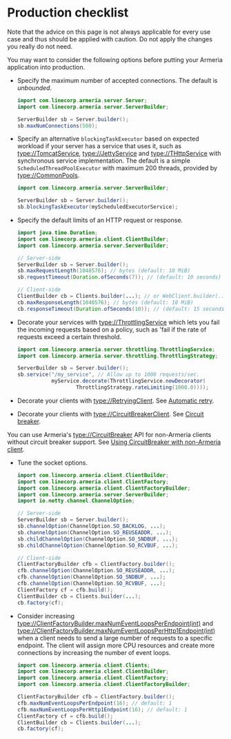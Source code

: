 # Production checklist

<Warning>

Note that the advice on this page is not always applicable for every use case and thus should be
applied with caution. Do not apply the changes you really do not need.

</Warning>

You may want to consider the following options before putting your Armeria application into production.
- Specify the maximum number of accepted connections. The default is *unbounded*.

  ```java
  import com.linecorp.armeria.server.Server;
  import com.linecorp.armeria.server.ServerBuilder;

  ServerBuilder sb = Server.builder();
  sb.maxNumConnections(500);
  ```

- Specify an alternative `blockingTaskExecutor` based on expected workload if your server has
  a service that uses it, such as <type://TomcatService>, <type://JettyService> and <type://THttpService> with
  synchronous service implementation. The default is a simple `ScheduledThreadPoolExecutor` with maximum
  200 threads, provided by <type://CommonPools>.

  ```java
  import com.linecorp.armeria.server.ServerBuilder;

  ServerBuilder sb = Server.builder();
  sb.blockingTaskExecutor(myScheduledExecutorService);
  ```

- Specify the default limits of an HTTP request or response.

  ```java
  import java.time.Duration;
  import com.linecorp.armeria.client.ClientBuilder;
  import com.linecorp.armeria.server.ServerBuilder;

  // Server-side
  ServerBuilder sb = Server.builder();
  sb.maxRequestLength(1048576); // bytes (default: 10 MiB)
  sb.requestTimeout(Duration.ofSeconds(7)); // (default: 10 seconds)

  // Client-side
  ClientBuilder cb = Clients.builder(...); // or WebClient.builder(...)
  cb.maxResponseLength(1048576); // bytes (default: 10 MiB)
  cb.responseTimeout(Duration.ofSeconds(10)); // (default: 15 seconds)
  ```

- Decorate your services with <type://ThrottlingService> which lets you fail the incoming requests based on a
  policy, such as 'fail if the rate of requests exceed a certain threshold.

  ```java
  import com.linecorp.armeria.server.throttling.ThrottlingService;
  import com.linecorp.armeria.server.throttling.ThrottlingStrategy;

  ServerBuilder sb = Server.builder();
  sb.service("/my_service", // Allow up to 1000 requests/sec.
             myService.decorate(ThrottlingService.newDecorator(
                     ThrottlingStrategy.rateLimiting(1000.0))));
  ```

- Decorate your clients with <type://RetryingClient>. See [Automatic retry](/docs/client-retry#automatic-retry).
- Decorate your clients with <type://CircuitBreakerClient>. See [Circuit breaker](/docs/client-circuit-breaker).

<Tip>

You can use Armeria's <type://CircuitBreaker> API for non-Armeria clients without circuit breaker support.
See [Using CircuitBreaker with non-Armeria client](/docs/client-circuit-breaker#using-circuitbreaker-with-non-armeria-client).

</Tip>

- Tune the socket options.

  ```java
  import com.linecorp.armeria.client.ClientBuilder;
  import com.linecorp.armeria.client.ClientFactory;
  import com.linecorp.armeria.client.ClientFactoryBuilder;
  import com.linecorp.armeria.server.ServerBuilder;
  import io.netty.channel.ChannelOption;

  // Server-side
  ServerBuilder sb = Server.builder();
  sb.channelOption(ChannelOption.SO_BACKLOG, ...);
  sb.channelOption(ChannelOption.SO_REUSEADDR, ...);
  sb.childChannelOption(ChannelOption.SO_SNDBUF, ...);
  sb.childChannelOption(ChannelOption.SO_RCVBUF, ...);

  // Client-side
  ClientFactoryBuilder cfb = ClientFactory.builder();
  cfb.channelOption(ChannelOption.SO_REUSEADDR, ...);
  cfb.channelOption(ChannelOption.SO_SNDBUF, ...);
  cfb.channelOption(ChannelOption.SO_RCVBUF, ...);
  ClientFactory cf = cfb.build();
  ClientBuilder cb = Clients.builder(...);
  cb.factory(cf);
  ```

- Consider increasing <type://ClientFactoryBuilder.maxNumEventLoopsPerEndpoint(int)>
  and <type://ClientFactoryBuilder.maxNumEventLoopsPerHttp1Endpoint(int)> when a
  client needs to send a large number of requests to a specific endpoint. The client
  will assign more CPU resources and create more connections by increasing the number
  of event loops.

  ```java
  import com.linecorp.armeria.client.Clients;
  import com.linecorp.armeria.client.ClientBuilder;
  import com.linecorp.armeria.client.ClientFactory;
  import com.linecorp.armeria.client.ClientFactoryBuilder;

  ClientFactoryBuilder cfb = ClientFactory.builder();
  cfb.maxNumEventLoopsPerEndpoint(16); // default: 1
  cfb.maxNumEventLoopsPerHttp1Endpoint(16); // default: 1
  ClientFactory cf = cfb.build();
  ClientBuilder cb = Clients.builder(...);
  cb.factory(cf);
  ```
